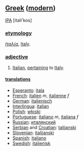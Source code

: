 ==[[Greek]] ([[modern]])==
[[IPA]] [itali'kos]
=== [[etymology]] ===
''[[Ιταλία]]'', [[Italy]].
=== [[adjective]] ===
#[[Italian]], [[pertain|pertaining]] to [[Italy]].
==== [[translation]]s ====
*[[Esperanto]]: [[itala]]
*[[French]]: [[italien]] ''m'', [[italienne]] ''f''
*[[German]]: [[italienisch]]
*[[Interlingua]]: [[italian]]
*[[Polish]]: [[włoski]]
*[[Portuguese]]: [[italiano]] ''m'', [[italiana]] ''f''
*[[Russian]]: [[италянский]]
*[[Serbian]] and [[Croatian]]: [[talijanski]]
*[[Slovenian]]: [[italijanski]]
*[[Spanish]]: [[italiano]]
*[[Swedish]]: [[italienisk]]